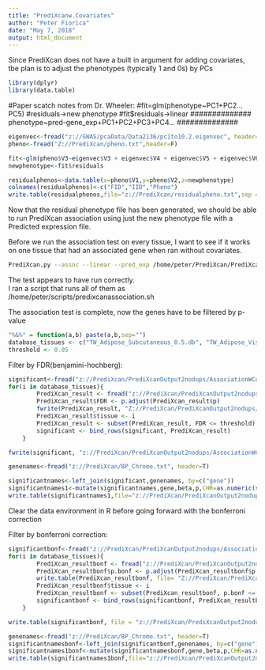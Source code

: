 ---
title: "PrediXcanw.Covariates"
author: "Peter Fiorica"
date: "May 7, 2018"
output: html_document
---

Since PrediXcan does not have a built in argument for adding covariates, tbe plan is to adjust the phenotypes (typically 1 and 0s) by PCs

```{r}
library(dplyr)
library(data.table)
```
##############
#Paper scatch notes from Dr. Wheeler:
#fit=glm(phenotype~PC1+PC2...PC5)
#residuals->new phenotype
#fit$residuals->linear
##############
phenotype~pred-gene_exp+PC1+PC2+PC3+PC4...
##############

```{r}
eigenvec<-fread("z://GWAS/pcaData/Data2136/pc1to10.2.eigenvec", header=F)
pheno<-fread("Z://PrediXcan/pheno.txt",header=F)
```

```{r}
fit<-glm(pheno$V3~eigenvec$V3 + eigenvec$V4 + eigenvec$V5 + eigenvec$V6 + eigenvec$V7 + eigenvec$V8 + eigenvec$V9 + eigenvec$V10 + eigenvec$V11 + eigenvec$V12)
newphenotype<-fit$residuals

```

```{r}
residualphenos<-data.table(x=pheno$V1,y=pheno$V2,z=newphenotype)
colnames(residualphenos)<-c("FID","IID","Pheno")
write.table(residualphenos,file="z://PrediXcan/residualpheno.txt",sep = " ", quote = FALSE, col.names = FALSE, row.names = FALSE)
```


Now that the residual phenotype file has been generated, we should be able to run PrediXcan association using just the new phenotype file with a Predicted expression file.

Before we run the association test on every tissue, I want to see if it works on one tissue that had an associated gene when ran without covariates.
```{bash}
PrediXcan.py --assoc --linear --pred_exp /home/peter/PrediXcan/PrediXcanOutput2nodups/AA_TW_Cells_Transformed_fibroblasts_0.5.db_predicted_expression.txt --pheno /home/peter/PrediXcan/residualpheno.txt --output_prefix AA_testtissue
```
The test appears to have run correctly.  
I ran a script that runs all of them as /home/peter/scripts/predixcanassociation.sh


The association test is complete, now the genes have to be filtered by p-value
```{r}
"%&%" = function(a,b) paste(a,b,sep="")
database_tissues <- c("TW_Adipose_Subcutaneous_0.5.db", "TW_Adipose_Visceral_Omentum_0.5.db", "TW_Adrenal_Gland_0.5.db", "TW_Artery_Aorta_0.5.db", "TW_Artery_Coronary_0.5.db", "TW_Artery_Tibial_0.5.db", "TW_Brain_Anterior_cingulate_cortex_BA24_0.5.db", "TW_Brain_Caudate_basal_ganglia_0.5.db", "TW_Brain_Cerebellar_Hemisphere_0.5.db", "TW_Brain_Cerebellum_0.5.db", "TW_Brain_Cortex_0.5.db", "TW_Brain_Frontal_Cortex_BA9_0.5.db", "TW_Brain_Hippocampus_0.5.db", "TW_Brain_Hypothalamus_0.5.db", "TW_Brain_Nucleus_accumbens_basal_ganglia_0.5.db", "TW_Brain_Putamen_basal_ganglia_0.5.db", "TW_Breast_Mammary_Tissue_0.5.db", "TW_Cells_EBV-transformed_lymphocytes_0.5.db", "TW_Cells_Transformed_fibroblasts_0.5.db", "TW_Colon_Sigmoid_0.5.db", "TW_Colon_Transverse_0.5.db", "TW_Esophagus_Gastroesophageal_Junction_0.5.db", "TW_Esophagus_Mucosa_0.5.db", "TW_Esophagus_Muscularis_0.5.db", "TW_Heart_Atrial_Appendage_0.5.db", "TW_Heart_Left_Ventricle_0.5.db", "TW_Liver_0.5.db", "TW_Lung_0.5.db", "TW_Muscle_Skeletal_0.5.db", "TW_Nerve_Tibial_0.5.db", "TW_Ovary_0.5.db", "TW_Pancreas_0.5.db", "TW_Pituitary_0.5.db", "TW_Prostate_0.5.db", "TW_Skin_Not_Sun_Exposed_Suprapubic_0.5.db", "TW_Skin_Sun_Exposed_Lower_leg_0.5.db", "TW_Small_Intestine_Terminal_Ileum_0.5.db", "TW_Spleen_0.5.db", "TW_Stomach_0.5.db", "TW_Testis_0.5.db", "TW_Thyroid_0.5.db", "TW_Uterus_0.5.db", "TW_Vagina_0.5.db", "TW_Whole_Blood_0.5.db")
threshold <- 0.05
```

Filter by FDR(benjamini-hochberg):
```{r}
significant<-fread("z://PrediXcan/PrediXcanOutput2nodups/AssociationWCovariates/significant.txt")
for(i in database_tissues){
		PrediXcan_result <- fread("z://PrediXcan/PrediXcanOutput2nodups/AssociationWCovariates/AA_Cov_Assoc_" %&% i %&% "_association.txt")
		PrediXcan_result$FDR <- p.adjust(PrediXcan_result$p)
		fwrite(PrediXcan_result, "Z://PrediXcan/PrediXcanOutput2nodups/AssociationWCovariates/FDR/" %&% i %&% "_association_FDR.txt", sep = "\t")
		PrediXcan_result$tissue <- i
		PrediXcan_result <- subset(PrediXcan_result, FDR <= threshold)
		significant <- bind_rows(significant, PrediXcan_result)
	}

fwrite(significant, "z://PrediXcan/PrediXcanOutput2nodups/AssociationWCovariates/significant.txt")

genenames<-fread("z://PrediXcan/BP_Chrome.txt", header=T)

significantnames<-left_join(significant,genenames, by=c("gene"))
significantnames1<-mutate(significantnames,gene,beta,p,CHR=as.numeric(significantnames$CHR),BP,gene_name)
write.table(significantnames1,file="z://PrediXcan/PrediXcanOutput2nodups/significantnames1.txt", quote=FALSE,col.names = TRUE, row.names = FALSE,sep = "\t")
```
Clear the data environment in R before going forward with the bonferroni correction

Filter by bonferroni correction:
```{r}
significantbonf<-fread("z://PrediXcan/PrediXcanOutput2nodups/AssociationWCovariates/significantBonf.txt")
for(i in database_tissues){
		PrediXcan_resultbonf <- fread("z://PrediXcan/PrediXcanOutput2nodups/AssociationWCovariates/AA_Cov_Assoc_" %&% i %&% "_association.txt")
		PrediXcan_resultbonf$p.bonf <- p.adjust(PrediXcan_resultbonf$p,"bonferroni")
		write.table(PrediXcan_resultbonf, file= "Z://PrediXcan/PrediXcanOutput2nodups/AssociationWCovariates/Bonferroni/AA_" %&% i %&% "_association_bonf.txt", sep = "\t",col.names = T, row.names = F)
		PrediXcan_resultbonf$tissue <- i
		PrediXcan_resultbonf <- subset(PrediXcan_resultbonf, p.bonf <= threshold)
		significantbonf <- bind_rows(significantbonf, PrediXcan_resultbonf)
	}

```

```{r}
write.table(significantbonf, file = "z://PrediXcan/PrediXcanOutput2nodups/AssociationWCovariates/significantBonf.txt", col.names = T, quote = F)

```

```{r}
genenames<-fread("z://PrediXcan/BP_Chrome.txt", header=T)
significantnamesbonf<-left_join(significantbonf,genenames, by=c("gene"))
significantnames1bonf<-mutate(significantnamesbonf,gene,beta,p,CHR=as.numeric(significantnamesbonf$CHR),BP,gene_name)
write.table(significantnames1bonf,file="z://PrediXcan/PrediXcanOutput2nodups/AssociationWCovariates/significantnamesbonf.txt", quote=FALSE,col.names = TRUE, row.names = FALSE,sep = "\t")
```
